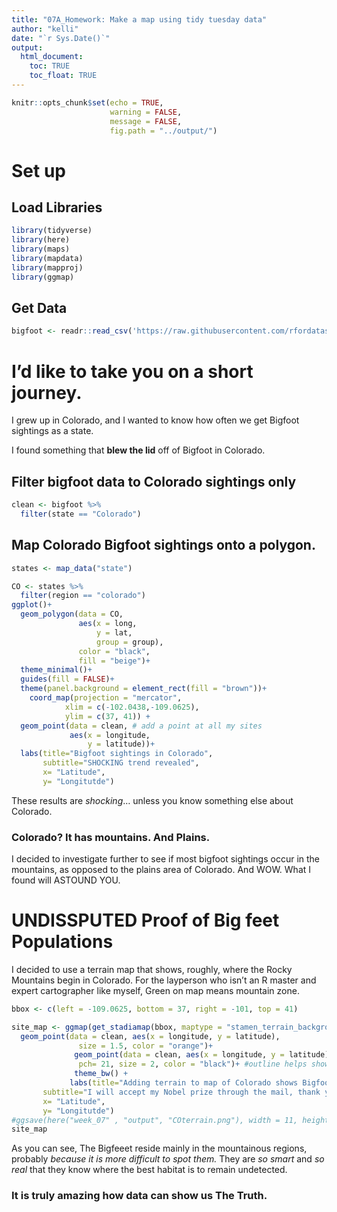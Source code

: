 ```yaml
---
title: "07A_Homework: Make a map using tidy tuesday data"
author: "kelli"
date: "`r Sys.Date()`"
output: 
  html_document:
    toc: TRUE
    toc_float: TRUE
---
```


```r
knitr::opts_chunk$set(echo = TRUE,
                      warning = FALSE,
                      message = FALSE,
                      fig.path = "../output/")
```

# Set up
## Load Libraries
```r
library(tidyverse)
library(here)
library(maps)
library(mapdata)
library(mapproj)
library(ggmap)

```




## Get Data 
```r
bigfoot <- readr::read_csv('https://raw.githubusercontent.com/rfordatascience/tidytuesday/master/data/2022/2022-09-13/bigfoot.csv')

```

# I'd like to take you on a short journey.

I grew up in Colorado, and I wanted to know how often we get Bigfoot sightings as a state. 

I found something that **blew the lid** off of Bigfoot in Colorado. 

## Filter bigfoot data to Colorado sightings only 
```r
clean <- bigfoot %>%
  filter(state == "Colorado")
```

## Map Colorado Bigfoot sightings onto a polygon. 
```r
states <- map_data("state")

CO <- states %>%
  filter(region == "colorado")
ggplot()+
  geom_polygon(data = CO, 
               aes(x = long, 
                   y = lat, 
                   group = group),
               color = "black",
               fill = "beige")+
  theme_minimal()+
  guides(fill = FALSE)+
  theme(panel.background = element_rect(fill = "brown"))+
    coord_map(projection = "mercator",
            xlim = c(-102.0438,-109.0625),
            ylim = c(37, 41)) +
  geom_point(data = clean, # add a point at all my sites
             aes(x = longitude,
                 y = latitude))+
  labs(title="Bigfoot sightings in Colorado",
       subtitle="SHOCKING trend revealed",
       x= "Latitude",
       y= "Longitutde")
```
These results are *shocking*... unless you know something else about Colorado.  



### Colorado? It has mountains. And Plains. 



I decided to investigate further to see if most bigfoot sightings occur in the mountains, as opposed to the plains area of Colorado. And WOW. What I found will ASTOUND YOU. 


# UNDISSPUTED Proof of Big feet Populations

I decided to use a terrain map that shows, roughly, where the Rocky Mountains begin in Colorado. For the layperson who isn't an R master and expert cartographer like myself, Green on map means mountain zone. 


```r
bbox <- c(left = -109.0625, bottom = 37, right = -101, top = 41)

site_map <- ggmap(get_stadiamap(bbox, maptype = "stamen_terrain_background", zoom = 7))+ #I got this from internet and it worked! Whee! 
  geom_point(data = clean, aes(x = longitude, y = latitude), 
               size = 1.5, color = "orange")+
              geom_point(data = clean, aes(x = longitude, y = latitude), 
               pch= 21, size = 2, color = "black")+ #outline helps show individual points
              theme_bw() +
             labs(title="Adding terrain to map of Colorado shows Bigfoot is real",
       subtitle="I will accept my Nobel prize through the mail, thank you",
       x= "Latitude",
       y= "Longitutde")
#ggsave(here("week_07" , "output", "COterrain.png"), width = 11, height = 11) #I think I have screwed up rendering this into a smaller file? I am not sure how to do that with stadia maps yet. 
site_map
```


As you can see, The Bigfeeet reside mainly in the mountainous regions, probably _because it is more difficult to spot them._ They are *so smart* and *so real* that they know where the best habitat is to remain undetected. 

### It is truly amazing how data can show us The Truth.